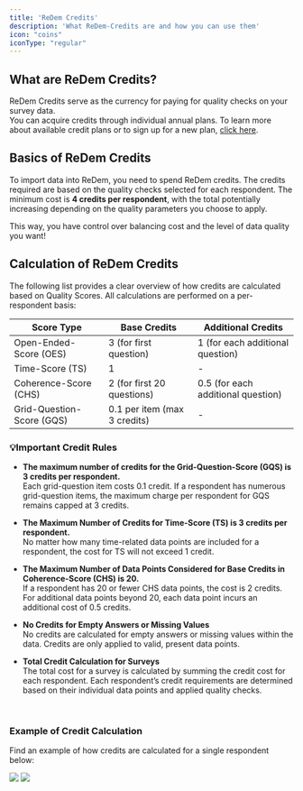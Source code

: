 ```yaml
---
title: 'ReDem Credits'
description: 'What ReDem-Credits are and how you can use them'
icon: "coins"
iconType: "regular"
---
```


## What are ReDem Credits?

ReDem Credits serve as the currency for paying for quality checks on your survey data. <br/>
You can acquire credits through individual annual plans. To learn more about available credit plans or to sign up for a new plan, [click here](https://redem.io/pricing/).

## Basics of ReDem Credits
To import data into ReDem, you need to spend ReDem credits. The credits required are based on the quality checks selected for each respondent. 
The minimum cost is **4 credits per respondent**, with the total potentially increasing depending on the quality parameters you choose to apply. 

This way, you have control over balancing cost and the level of data quality you want! 

## Calculation of ReDem Credits

The following list provides a clear overview of how credits are calculated based on Quality Scores. All calculations are performed on a per-respondent basis:

<table>
  <thead>
    <tr>
      <th style={{border: '1px solid #e3e3e3', padding: '10px', backgroundColor: '#F0F0F0', textAlign: 'left'}} >Score Type</th>
      <th style={{border: '1px solid #e3e3e3', padding: '10px', backgroundColor: '#F0F0F0', textAlign: 'left'}}>Base Credits</th>
      <th style={{border: '1px solid #e3e3e3', padding: '10px', backgroundColor: '#F0F0F0', textAlign: 'left'}}>Additional Credits</th>
    </tr>
  </thead>
  <tbody>
    <tr>
      <td style={{border: '1px solid #e3e3e3', padding: '10px'}}>Open-Ended-Score (OES)</td>
      <td style={{border: '1px solid #e3e3e3', padding: '10px'}}>3 (for first question)</td>
      <td style={{border: '1px solid #e3e3e3', padding: '10px'}}>1 (for each additional question)</td>
    </tr>
    <tr>
      <td style={{border: '1px solid #e3e3e3', padding: '10px'}}>Time-Score (TS)</td>
      <td style={{border: '1px solid #e3e3e3', padding: '10px'}}>1</td>
      <td style={{border: '1px solid #e3e3e3', padding: '10px'}}>-</td>
    </tr>
    <tr>
      <td style={{border: '1px solid #e3e3e3', padding: '10px'}}>Coherence-Score (CHS)</td>
      <td style={{border: '1px solid #e3e3e3', padding: '10px'}}>2 (for first 20 questions)</td>
      <td style={{border: '1px solid #e3e3e3', padding: '10px'}}>0.5 (for each additional question)</td>
    </tr>
    <tr>
      <td style={{border: '1px solid #e3e3e3', padding: '10px'}}>Grid-Question-Score (GQS)</td>
      <td style={{border: '1px solid #e3e3e3', padding: '10px'}}>0.1 per item (max 3 credits)</td>
      <td style={{border: '1px solid #e3e3e3', padding: '10px'}}>-</td>
    </tr>
  </tbody>
</table>

### 💡Important Credit Rules
- **The maximum number of credits for the Grid-Question-Score (GQS) is 3 credits per respondent.** <br/>
Each grid-question item costs 0.1 credit. If a respondent has numerous grid-question items, the maximum charge per respondent for GQS remains capped at 3 credits.

- **The Maximum Number of Credits for Time-Score (TS) is 3 credits per respondent.** <br/>
No matter how many time-related data points are included for a respondent, the cost for TS will not exceed 1 credit.

- **The Maximum Number of Data Points Considered for Base Credits in Coherence-Score (CHS) is 20.** <br/>
If a respondent has 20 or fewer CHS data points, the cost is 2 credits. For additional data points beyond 20, each data point incurs an additional cost of 0.5 credits.

- **No Credits for Empty Answers or Missing Values** <br/>
No credits are calculated for empty answers or missing values within the data. Credits are only applied to valid, present data points.

- **Total Credit Calculation for Surveys** <br/>
The total cost for a survey is calculated by summing the credit cost for each respondent. Each respondent’s credit requirements are determined based on their individual data points and applied quality checks.

<br/>

### Example of Credit Calculation
Find an example of how credits are calculated for a single respondent below:

<img className="hidden dark:block" src="/images/Credit-Calculation-Example-Dark.png" />
<img className="block dark:hidden" src="/images/Credit-Calculation-Example-Light.png" />
